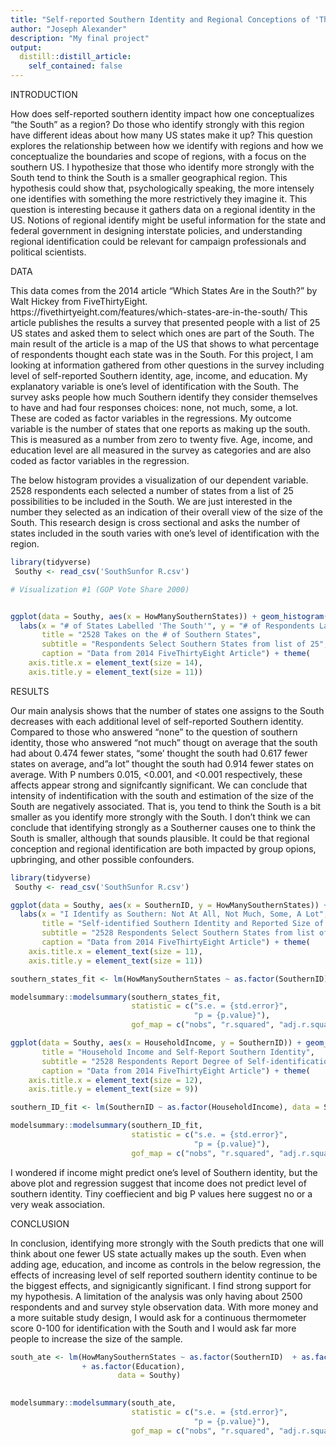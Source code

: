 ```yaml
---
title: "Self-reported Southern Identity and Regional Conceptions of 'The South'" 
author: "Joseph Alexander"
description: "My final project"
output:
  distill::distill_article: 
    self_contained: false
---
```


  

INTRODUCTION

How does self-reported southern identity impact how one conceptualizes "the South" as a region? Do those who identify strongly with this region have different ideas about how many US states make it up? This question explores the relationship between how we identify with regions and how we conceptualize the boundaries and scope of regions, with a focus on the southern US. I hypothesize that those who identify more strongly with the South tend to think the South is a smaller geographical region. This hypothesis could show that, psychologically speaking, the more intensely one identifies with something the more restrictively they imagine it. This question is interesting because it gathers data on a regional identity in the US. Notions of regional identify might be useful information for the state and federal government in designing interstate policies, and understanding regional identification could be relevant for campaign professionals and political scientists. 


DATA

This data comes from the 2014 article "Which States Are in the South?" by Walt Hickey from FiveThirtyEight. https://fivethirtyeight.com/features/which-states-are-in-the-south/ This article publishes the results a survey that presented people with a list of 25 US states and asked them to select which ones are part of the South. The main result of the article is a map of the US that shows to what percentage of respondents thought each state was in the South. For this project, I am looking at information gathered from other questions in the survey including level of self-reported Southern identity, age, income, and education. My explanatory variable is one's level of identification with the South. The survey asks people how much Southern identify they consider themselves to have and had four responses choices: none, not much, some, a lot. These are coded as factor variables in the regressions. My outcome variable is the number of states that one reports as making up the south. This is measured as a number from zero to twenty five. Age, income, and education level are all measured in the survey as categories and are also coded as factor variables in the regression.

The below histogram provides a visualization of our dependent variable. 2528 respondents each selected a number of states from a list of 25 possibilities to be included in the South. We are just interested in the number they selected as an indication of their overall view of the size of the South. This research design is cross sectional and asks the number of states included in the south varies with one's level of identification with the region.

```r
library(tidyverse)
 Southy <- read_csv('SouthSunfor R.csv')

# Visualization #1 (GOP Vote Share 2000)


ggplot(data = Southy, aes(x = HowManySouthernStates)) + geom_histogram(bins = 25) +
  labs(x = "# of States Labelled 'The South'", y = "# of Respondents Labelling this # of States 'The South' ",
       title = "2528 Takes on the # of Southern States",
       subtitle = "Respondents Select Southern States from list of 25",
       caption = "Data from 2014 FiveThirtyEight Article") + theme(
    axis.title.x = element_text(size = 14),
    axis.title.y = element_text(size = 11))  
```




RESULTS

Our main analysis shows that the number of states one assigns to the South decreases with each additional level of self-reported Southern identity. Compared to those who answered "none" to the question of southern identity, those who answered "not much" thougt on average that the south had about 0.474 fewer states, "some' thought the south had 0.617 fewer states on average, and "a lot" thought the south had 0.914 fewer states on average. With P numbers 0.015, <0.001, and <0.001 respectively, these affects appear strong and signifcantly significant. We can conclude that intensity of indentification with the south and estimation of the size of the South are negatively associated. That is, you tend to think the South is a bit smaller as you identify more strongly with the South. I don't think we can conclude that identifying strongly as a Southerner causes one to think the South is smaller, although that sounds plausible. It could be that regional conception and regional identification are both impacted by group opions, upbringing, and other possible confounders.







```r
library(tidyverse)
 Southy <- read_csv('SouthSunfor R.csv')

ggplot(data = Southy, aes(x = SouthernID, y = HowManySouthernStates)) + geom_jitter(alpha = 0.3) + geom_smooth(method = "loess", se = FALSE) +
  labs(x = "I Identify as Southern: Not At All, Not Much, Some, A Lot", y = "# of States Labelled 'The South'",
       title = "Self-identified Southern Identity and Reported Size of 'The South'",
       subtitle = "2528 Respondents Select Southern States from list of 25, predicted by Southern Identity",
       caption = "Data from 2014 FiveThirtyEight Article") + theme(
    axis.title.x = element_text(size = 11),
    axis.title.y = element_text(size = 11))

southern_states_fit <- lm(HowManySouthernStates ~ as.factor(SouthernID), data = Southy)

modelsummary::modelsummary(southern_states_fit,
                           statistic = c("s.e. = {std.error}",
                                         "p = {p.value}"),
                           gof_map = c("nobs", "r.squared", "adj.r.squared"))
```











```r
ggplot(data = Southy, aes(x = HouseholdIncome, y = SouthernID)) + geom_jitter(alpha = 0.45) + geom_smooth(method = "loess", se = FALSE) + labs(x = "Household Income: 0-25k, 25-50K, 50-100K, 100-150K, 150K+", y = "I Identify as Southern: Not At All, Not Much, Some, A Lot",
       title = "Household Income and Self-Report Southern Identity",
       subtitle = "2528 Respondents Report Degree of Self-identification as Southern, Predicted by Income",
       caption = "Data from 2014 FiveThirtyEight Article") + theme(
    axis.title.x = element_text(size = 12),
    axis.title.y = element_text(size = 9))

southern_ID_fit <- lm(SouthernID ~ as.factor(HouseholdIncome), data = Southy)

modelsummary::modelsummary(southern_ID_fit,
                           statistic = c("s.e. = {std.error}",
                                         "p = {p.value}"),
                           gof_map = c("nobs", "r.squared", "adj.r.squared"))
```



I wondered if income might predict one's level of Southern identity, but the above plot and regression suggest that income does not predict level of southern identity. Tiny coeffiecient and big P values here suggest no or a very weak association.

CONCLUSION

In conclusion, identifying more strongly with the South predicts that one will think about one fewer US state actually makes up the south. Even when adding age, education, and income as controls in the below regression, the effects of increasing level of self reported southern identity continue to be the biggest effects, and signigicantly significant. I find strong support for my hypothesis. A limitation of the analysis was only having about 2500 respondents and and survey style observation data. With more money and a more suitable study design, I would ask for a continuous thermometer score 0-100 for identification with the South and I would ask far more people to increase the size of the sample.













```r
south_ate <- lm(HowManySouthernStates ~ as.factor(SouthernID)  + as.factor(Age) + as.factor(HouseholdIncome)
                + as.factor(Education),
                        data = Southy)
  

modelsummary::modelsummary(south_ate,
                           statistic = c("s.e. = {std.error}",
                                         "p = {p.value}"),
                           gof_map = c("nobs", "r.squared", "adj.r.squared"))
```


